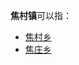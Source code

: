 '''焦村镇'''可以指：
{{PRC admin/disambig|34/10/03/105/000|41/12/82/109/000}}
* [[焦村乡|焦村乡]]
* [[焦庄乡|焦庄乡]]
{{disambig|cat=三字中国镇名消歧义}}